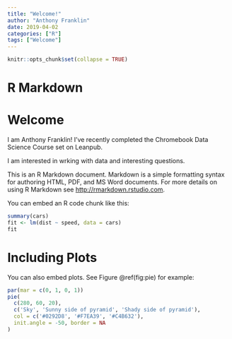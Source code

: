 ```yaml
---
title: "Welcome!"
author: "Anthony Franklin"
date: 2019-04-02
categories: ["R"]
tags: ["Welcome"]
---
```


```r
knitr::opts_chunk$set(collapse = TRUE)
```
# R Markdown
# Welcome

I am Anthony Franklin! I've recently completed the Chromebook Data Science Course set on Leanpub.

I am interested in wrking with data and interesting questions.

This is an R Markdown document. Markdown is a simple formatting syntax for authoring HTML, PDF, and MS Word documents. For more details on using R Markdown see <http://rmarkdown.rstudio.com>.

You can embed an R code chunk like this:

```r
summary(cars)
fit <- lm(dist ~ speed, data = cars)
fit
```

# Including Plots

You can also embed plots. See Figure \@ref(fig:pie) for example:

```r
par(mar = c(0, 1, 0, 1))
pie(
  c(280, 60, 20),
  c('Sky', 'Sunny side of pyramid', 'Shady side of pyramid'),
  col = c('#0292D8', '#F7EA39', '#C4B632'),
  init.angle = -50, border = NA
)
```
